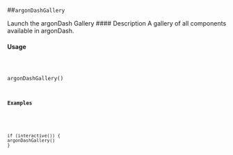 ##``argonDashGallery``

Launch the argonDash Gallery
#### Description
A gallery of all components available in argonDash.

#### Usage
<pre><code>

argonDashGallery()

#### Examples
<pre><code>

if (interactive()) {
argonDashGallery()
}
</code></pre>
